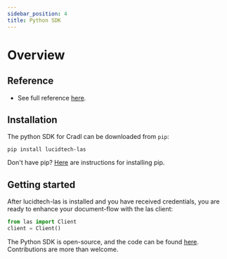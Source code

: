 ```yaml
---
sidebar_position: 4
title: Python SDK
---
```


# Overview

## Reference

- See full reference <a href="/python-docs/index.html" target="_blank">here</a>.

## Installation
The python SDK for Cradl can be downloaded from `pip`:
```commandline
pip install lucidtech-las
```

Don't have pip? [Here](https://pip.pypa.io/en/latest/installing/) are instructions for installing pip.

## Getting started
After lucidtech-las is installed and you have received credentials,
you are ready to enhance your document-flow with the las client:
```python
from las import Client
client = Client()
```
The Python SDK is open-source, and the code can be found [here](https://github.com/LucidtechAI/las-sdk-python).
Contributions are more than welcome.
